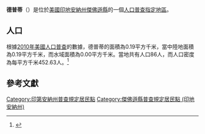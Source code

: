 {{noteTA
|G1=USState
|G2=地名
|G3=Unit
}}
{{Infobox settlement
|official_name            = 德普蒂
|native_name = Deputy
|settlement_type          = [[人口普查指定地區|人口普查指定地區]]
|image_skyline            = Deputy, Indiana.jpg
|imagesize                = 250px
|image_map                = <!-- 檔案不存在 Jefferson County Indiana Incorporated and Unincorporated areas Deputy Highlighted 1810036.svg -->
|mapsize                  = 250px
|pushpin_map              = USA Indiana 
|pushpin_label            = 德普蒂
|pushpin_label_position   = top
|pushpin_map_caption      = 德普蒂在印地安納州的位置
|subdivision_type         = [[世界政區索引|國家]]
|subdivision_type1        = [[美国州份|州份]]
|subdivision_type2        = [[印地安納州行政区划|縣]]
|subdivision_name         = [[美国|美国]]
|subdivision_name1        = [[印地安納州|印地安納州]]
|subdivision_name2        = [[傑佛遜縣_(印地安納州)|傑佛遜縣]]
|elevation_ft             = 627
|elevation_m              = 191
|timezone                 = [[北美东部时区|北美东部时区]]
|area_total_km2           = 0.19
|area_land_km2            = 0.19
|area_water_km2           = 0.00
|area_total_sq_mi         = 
|area_land_sq_mi          = 
|area_water_sq_mi         = 
|population_as_of         = [[2010年美國人口普查|2010]]
|population_footnotes     = 
|population_total         = 86
|population_density_km2   = auto
|population_density_sq_mi = auto
|utc_offset               = -5
|coordinates              = {{coord|38|47|39|N|85|39|12|W|display=inline,title}}
| coor_pinpoint           = 
| coordinates_footnotes   = 
|timezone_DST             = EDT
|utc_offset_DST           = -4
|postal_code_type         = [[美國郵區編號|郵區編號]]
|postal_code              = 47230
|area_code                = {{link-en|电话区号219|Area code 219|219}}
|blank_name = [[地名信息系统|GNIS ID]]
|blank_info = 433488<ref name="GNIS">{{cite gnis|433488|Deputy}}</ref>
}}
'''德普蒂'''（{{lang-en|Deputy}}）是位於[[美國|美國]][[印地安納州|印地安納州]][[傑佛遜縣_(印地安納州)|傑佛遜縣]]的一個[[人口普查指定地區|人口普查指定地區]]。

== 人口 ==
根據[[2010年美國人口普查|2010年美國人口普查]]的數據，德普蒂的面積為0.19平方千米，當中陸地面積為0.19平方千米，而水域面積為0.00平方千米。當地共有人口86人，而人口密度為每平方千米452.63人。<ref name="GR8">{{cite web|url=http://factfinder2.census.gov|publisher=[[美国人口调查局|美国人口调查局]]|accessdate=2011-05-14|title=American FactFinder|archive-date=2013-09-11|archive-url=https://web.archive.org/web/20130911234518/http://factfinder2.census.gov/|dead-url=no}}</ref>

== 參考文獻 ==
{{reflist}}

{{傑佛遜縣 (印地安納州)}}

{{DEFAULTSORT:Deputy, Indiana}}
[[Category:印第安納州普查規定居民點|Category:印第安納州普查規定居民點]]
[[Category:傑佛遜縣普查規定居民點_(印地安納州)|Category:傑佛遜縣普查規定居民點 (印地安納州)]]

{{Indiana-geo-stub}}